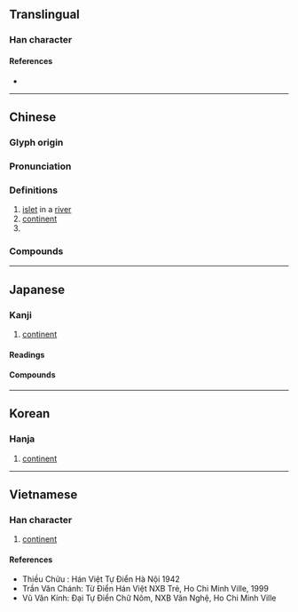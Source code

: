 {{character info/new}}
==Translingual==
{{stroke order|strokes=9}}

===Han character===
{{Han char|rn=85|rad=水|as=06|sn=9|four=32100|canj=EILL|ids=⿰氵州}}

====References====
* {{Han ref|kx=0622.090|dkj=17413|dj=1018.070|hdz=31616.060|uh=6D32|ud=27954|bh=AC77|bd=44151}}

----

==Chinese==
{{zh-forms}}

===Glyph origin===
{{Han etym}}

===Pronunciation===
{{zh-pron
|m=zhōu
|ma=y
|c=zau1
|h=pfs=chû
|md=ciŭ
|mn=chiu
|w=1tseu
|mc=y
|oc=y
|cat=n,pn
}}

===Definitions===
{{zh-hanzi}}

# [[islet]] in a [[river]]
# [[continent]]
# {{surname|lang=zh}}

===Compounds===
{{zh-der|北美洲|南美洲|三角洲|南極洲|七大洲|北俱盧洲|偽滿洲國|四大洲|亞洲|島洲|亞細亞洲|北滿洲|南滿洲|六大洲|南贍部洲|中美洲|亞洲鐵人|婆羅洲|大洋洲|五洲四海|五大洲|拉丁美洲|歐洲議會|洲場|汀洲|滿洲國|湄洲|星洲|瀛洲|歐洲|白蘋洲|百花洲|白鷺洲|瀛洲玉雨|澳洲|瓜洲|沙洲|歐洲美元|澳洲鱷魚|滿洲|滄洲|洲際飛彈|洲際|洲渚|美洲|鸚鵡洲|美洲組織|蘆洲|蘆洲蟹舍|非洲|美洲虎|非洲菫|非洲菊|非洲綠猴|芳洲|非洲象|美洲豹|非洲鼓|赤道非洲|綠洲}}

----

==Japanese==

===Kanji===
{{ja-kanji|grade=|rs=水06}}

# [[continent]]

====Readings====
{{ja-readings
|goon=す
|kanon=しゅう
|kun=しま-
}}

====Compounds====
{{der5|lang=ja|{{ja-l|欧洲}}
|{{ja-l|五大洲}}
|{{ja-l|濠洲|ごうしゅう|Gōshū}}
|{{ja-l|砂洲}}
|{{ja-l|坐洲}}, {{ja-l|座洲}}
|{{ja-l|三角洲}}
|{{ja-l|川洲}}
|{{ja-l|大八洲}}
|{{ja-l|大八洲国}}
|{{ja-l|中洲}}
|{{ja-l|白洲}}
|{{ja-l|八洲}}
|{{ja-l|八洲国}}
|{{ja-l|満洲}}
}}

----

==Korean==

===Hanja===
{{ko-hanja|hangeul=주|eumhun=|mr=chu|y=cwu}}

# [[continent]]

----

==Vietnamese==

===Han character===
{{vi-hantu|[[chao]], [[châu]]|rs=水06}}

# [[continent]]

====References====
* Thiều Chửu : Hán Việt Tự Điển Hà Nội 1942
* Trần Văn Chánh: Từ Điển Hán Việt NXB Trẻ, Ho Chi Minh Ville, 1999
* Vũ Văn Kính: Đại Tự Điển Chữ Nôm, NXB Văn Nghệ, Ho Chi Minh Ville